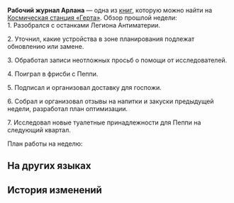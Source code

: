 {{Книга Инфобокс
|id           = 149
|Название     = Рабочий журнал Арлана
|Изображение  = Item Journal.png
|Мир          = Космическая станция «Герта»
|Томов        = 1
|Автор        = <!--нужно добавить-->
|Описание     = Записи о работе Арлана за последние две недели.
|Том1         = {{tx}}
|Источник1    = {{tx|Отсутствует источник}}
|Персонажи    = 
|Фракции      = 
}}
'''Рабочий журнал Арлана''' — одна из [[Книги|книг]], которую можно найти на [[Космическая станция «Герта»]].
<!--
==Получение==
<gallery>
Книга НАЗВАНИЕ.png|НАЗВАНИЕ
Локация НАЗВАНИЕ.png|Расположение на карте. Ближайший пространственный якорь «[[НАЗВАНИЕ]]»
</gallery>
-->
Обзор прошлой недели:<br />
1. Разобрался с останками Легиона Антиматерии.

2. Уточнил, какие устройства в зоне планирования подлежат обновлению или замене.

3. Обработал записи неотложных просьб о помощи от исследователей.

4. Поиграл в фрисби с Пеппи.

5. Подписал и организовал доставку для госпожи.

6. Собрал и организовал отзывы на напитки и закуски предыдущей недели, разработал план оптимизации.

7. Исследовал новые туалетные принадлежности для Пеппи на следующий квартал.

План работы на неделю:<br />
{{Цвет|Ключевой|Совершенствование сердца, отражения в зеркале, самого себя.}}

==На других языках==
{{На других языках
|en   = Arlan's Work Log
|zhs  = 阿兰工作记录
|zht  = 阿蘭工作紀錄
|ja   = アーランの業務記録
|ko   = 아를란의 업무 기록
|es   = Registro de trabajo de Arlan
|fr   = Journal de travail d'Arlan
|ru   = Рабочий журнал Арлана
|th   = บันทึกการทำงานของ Arlan
|vi   = Ghi Chép Công Việc Của Arlan
|de   = Arlans Arbeitsprotokoll
|id   = Catatan Kerja Arlan
|pt   = Registro de Trabalho de Arlan
}}

==История изменений==
{{История изменений|2.7}}